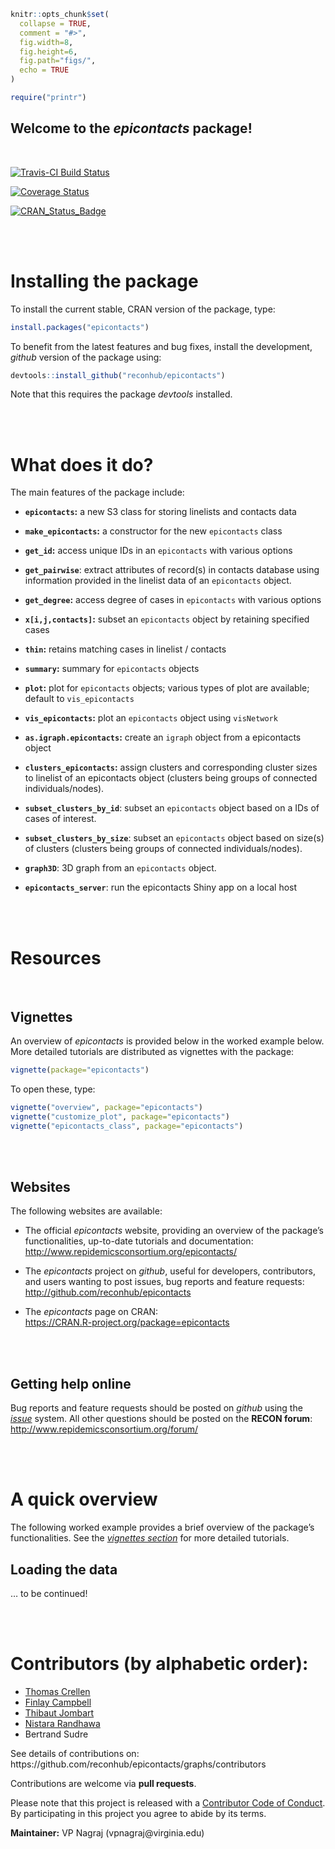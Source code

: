
```r
knitr::opts_chunk$set(
  collapse = TRUE,
  comment = "#>",
  fig.width=8,
  fig.height=6,
  fig.path="figs/",
  echo = TRUE
)

require("printr")
```


Welcome to the *epicontacts* package!
---------------------------------------

<br>

[![Travis-CI Build Status](https://travis-ci.org/reconhub/epicontacts.svg?branch=master)](https://travis-ci.org/reconhub/epicontacts)

[![Coverage Status](https://img.shields.io/codecov/c/github/reconhub/epicontacts/master.svg)](https://codecov.io/github/reconhub/epicontacts?branch=master)

[![CRAN_Status_Badge](http://www.r-pkg.org/badges/version/epicontacts)](https://cran.r-project.org/package=epicontacts)




<br>
<br>

# Installing the package

To install the current stable, CRAN version of the package, type:
```r
install.packages("epicontacts")
```

To benefit from the latest features and bug fixes, install the development, *github* version of the package using:
```r
devtools::install_github("reconhub/epicontacts")
```

Note that this requires the package *devtools* installed.



<br>
<br>



# What does it do?

The main features of the package include:

* **`epicontacts`:** a new S3 class for storing linelists and contacts data

* **`make_epicontacts`:** a constructor for the new `epicontacts` class

* **`get_id`:** access unique IDs in an `epicontacts` with various options

* **`get_pairwise`**:  extract attributes of record(s) in contacts database using information provided in the linelist data of an `epicontacts` object.

* **`get_degree`:** access degree of cases in `epicontacts` with various options

* **`x[i,j,contacts]`:** subset an `epicontacts` object by retaining specified cases

* **`thin`:** retains matching cases in linelist / contacts

* **`summary`:** summary for  `epicontacts` objects

* **`plot`:** plot for  `epicontacts` objects; various types of plot are available; default to `vis_epicontacts`

* **`vis_epicontacts`:** plot an `epicontacts` object using `visNetwork
`
* **`as.igraph.epicontacts`:** create an `igraph` object from a epicontacts object

* **`clusters_epicontacts`:** assign clusters and corresponding cluster sizes to linelist of an epicontacts object (clusters being groups of connected individuals/nodes).

* **`subset_clusters_by_id`**: subset an `epicontacts` object based on a IDs of cases of interest.

* **`subset_clusters_by_size`**:  subset an `epicontacts` object based on size(s) of clusters (clusters being groups of connected individuals/nodes).

* **`graph3D`**: 3D graph from an `epicontacts` object.

* **`epicontacts_server`**: run the epicontacts Shiny app on a local host




<br>
<br>

# Resources

<br>

## Vignettes

An overview of *epicontacts* is provided below in the worked example below.
More detailed tutorials are distributed as vignettes with the package:
```r
vignette(package="epicontacts")
```

To open these, type:
```r
vignette("overview", package="epicontacts")
vignette("customize_plot", package="epicontacts")
vignette("epicontacts_class", package="epicontacts")
```

<br>
<br>

## Websites

The following websites are available:

- The official *epicontacts* website, providing an overview of the package's functionalities, up-to-date tutorials and documentation: <br>
[http://www.repidemicsconsortium.org/epicontacts/](http://www.repidemicsconsortium.org/epicontacts/)

- The *epicontacts* project on *github*, useful for developers, contributors, and users wanting to post issues, bug reports and feature requests: <br>
[http://github.com/reconhub/epicontacts](http://github.com/reconhub/epicontacts)

- The *epicontacts* page on CRAN: <br>
[https://CRAN.R-project.org/package=epicontacts](https://CRAN.R-project.org/package=epicontacts)


<br>
<br>

## Getting help online

Bug reports and feature requests should be posted on *github* using the [*issue*](http://github.com/reconhub/epicontacts/issues) system. All other questions should be posted on the **RECON forum**: <br>
[http://www.repidemicsconsortium.org/forum/](http://www.repidemicsconsortium.org/forum/)





<br>
<br>

# A quick overview

The following worked example provides a brief overview of the package's
functionalities. See the [*vignettes section*](#vignettes) for more detailed tutorials.

## Loading the data

... to be continued!






<br>
<br>

# Contributors (by alphabetic order):
- [Thomas Crellen](https://github.com/tc13)
- [Finlay Campbell](https://github.com/finlaycampbell)
- [Thibaut Jombart](https://github.com/thibautjombart)
- [Nistara Randhawa](https://github.com/nistara)
- Bertrand Sudre


See details of contributions on: <br>
https://github.com/reconhub/epicontacts/graphs/contributors



Contributions are welcome via **pull requests**.

Please note that this project is released with a [Contributor Code of Conduct](CONDUCT.md). By participating in this project you agree to abide by its terms.

**Maintainer:** VP Nagraj (vpnagraj@virginia.edu)
